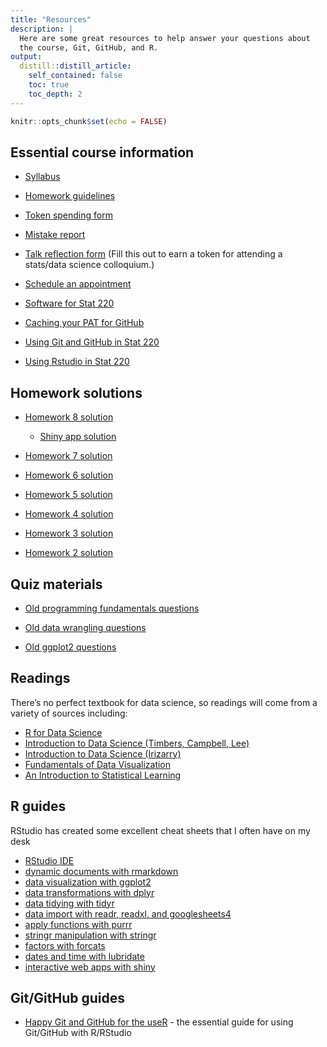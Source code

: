 ```yaml
---
title: "Resources"
description: |
  Here are some great resources to help answer your questions about
  the course, Git, GitHub, and R.
output:
  distill::distill_article:
    self_contained: false
    toc: true
    toc_depth: 2
---
```


```r
knitr::opts_chunk$set(echo = FALSE)
```

## Essential course information

- [Syllabus](stat220-21-fall.pdf)

- [Homework guidelines](homework.html)

- [Token spending form](https://forms.gle/gi5T5aHQwhuwtkQ79)

- [Mistake report](https://forms.gle/f4ZeeAbYrUt8MrP36)

- [Talk reflection form](https://forms.gle/bnvmACJiZsjQnGB1A) (Fill this out to earn a token for attending a stats/data science colloquium.)

- [Schedule an appointment](https://calendly.com/aloy-meetings/15min)

- [Software for Stat 220](software.html)

- [Caching your PAT for GitHub](setup_github.html)

- [Using Git and GitHub in Stat 220](github_stat220.html)

- [Using Rstudio in Stat 220](rstudio_stat220.html)

## Homework solutions

- [Homework 8 solution](https://www.dropbox.com/s/mo6u9giaqt7m1nz/hw8-sol.pdf?dl=0)

    + [Shiny app solution](https://www.dropbox.com/s/eauuoa9h3facmwd/hw8-shiny.Rmd?dl=0)

- [Homework 7 solution](https://www.dropbox.com/s/ati6j9x1dxbglxj/hw7-sol-stat220-fa21.pdf?dl=0)

- [Homework 6 solution](https://www.dropbox.com/s/hid7cb706n9m43u/hw6-sol-stat220-fa21.pdf?dl=0)

- [Homework 5 solution](https://www.dropbox.com/s/lazplfmb6zpl12w/hw5-soln-stat220-fa21.pdf?dl=0)

- [Homework 4 solution](https://www.dropbox.com/s/skfewnfknf18lqn/hw4-soln-stat220-fa21.pdf?dl=0)

- [Homework 3 solution](https://www.dropbox.com/s/2h01neuecwgwx47/hw3-soln-stat220-fa21.pdf?dl=0)

- [Homework 2 solution](https://www.dropbox.com/s/0uiz92a31xume8p/hw2-soln-stat220-fa21.pdf?dl=0)


## Quiz materials

- [Old programming fundamentals questions](https://www.dropbox.com/s/196wxumaw3kzrxk/quiz_examples_programming.pdf?dl=0)

- [Old data wrangling questions](https://www.dropbox.com/s/1qkr586sy8o0kxf/quiz_examples_wrangling.pdf?dl=0)

- [Old ggplot2 questions](https://www.dropbox.com/s/3rrog8omtjijsp2/quiz_examples_ggplot2.pdf?dl=0)

## Readings

There's no perfect textbook for data science, so readings will come from a variety of sources including:

-   [R for Data Science](https://r4ds.had.co.nz/)
-   [Introduction to Data Science (Timbers, Campbell, Lee)](https://ubc-dsci.github.io/introduction-to-datascience/)
-   [Introduction to Data Science (Irizarry)](https://rafalab.github.io/dsbook/)
-   [Fundamentals of Data Visualization](https://serialmentor.com/dataviz/)
-   [An Introduction to Statistical Learning](http://faculty.marshall.usc.edu/gareth-james/ISL/)

## R guides

RStudio has created some excellent cheat sheets that I often have on my desk

- [RStudio IDE](https://github.com/rstudio/cheatsheets/raw/master/rstudio-ide.pdf)
- [dynamic documents with rmarkdown](https://github.com/rstudio/cheatsheets/raw/master/rmarkdown.pdf)
- [data visualization with ggplot2](https://github.com/rstudio/cheatsheets/raw/master/data-visualization.pdf)
- [data transformations with dplyr](https://github.com/rstudio/cheatsheets/raw/master/data-transformation.pdf)
- [data tidying with tidyr](https://github.com/rstudio/cheatsheets/raw/master/tidyr.pdf)
- [data import with readr, readxl, and googlesheets4](https://github.com/rstudio/cheatsheets/raw/master/data-import.pdf)
- [apply functions with purrr](https://github.com/rstudio/cheatsheets/raw/master/purrr.pdf)
- [stringr manipulation with stringr](https://github.com/rstudio/cheatsheets/raw/master/strings.pdf)
- [factors with forcats](https://github.com/rstudio/cheatsheets/raw/master/factors.pdf)
- [dates and time with lubridate](https://github.com/rstudio/cheatsheets/raw/master/lubridate.pdf)
- [interactive web apps with shiny](https://github.com/rstudio/cheatsheets/raw/master/shiny.pdf)



## Git/GitHub guides

- [Happy Git and GitHub for the useR](https://happygitwithr.com/) - the essential guide for using Git/GitHub with R/RStudio

